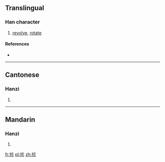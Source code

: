 ==Translingual==

===Han character===
{{Han char|rn=64|rad=手|as=05|sn=8|four=58022|canj=QOHH|ids=⿰扌㐱}}

# [[revolve]], [[rotate]]

====References====
* {{Han ref|kx=0423.040|dkj=11913|dj=0771.020|hdz=31855.040|uh=62AE|ud=25262|bh=CCBA|bd=52410}}

----

==Cantonese==

===Hanzi===
{{yue-hanzi|jyut=[[zan2]]|y=jan2}}

# {{defn|lang=yue|sort=手05}}

----

==Mandarin==

===Hanzi===
{{cmn-hanzi|pin=[[zhěn]] ([[zhen3]])|wg=chen<sup>3</sup>}}

# {{defn|lang=cmn|sort=手05}}

[[fr:抮]]
[[pl:抮]]
[[zh:抮]]